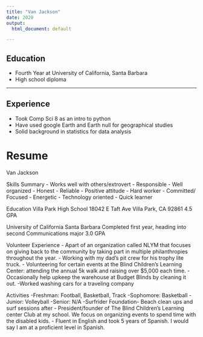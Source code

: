 ```yaml
---
title: "Van Jackson"
date: 2020
output:
  html_document: default

---
```

## Education
- Fourth Year at University of California, Santa Barbara
- High school diploma

---

## Experience
- Took Comp Sci 8 as an intro to python
- Have used google Earth and Earth null for geographical studies
- Solid background in statistics for data analysis

# Resume
Van Jackson

Skills Summary
- Works well with others/extrovert		- Responsible		- Well organized
- Honest 			                        - Reliable	            - Positive attitude
- Hard worker				            - Committed/ Focused	                   		 - Energetic 					- Technology oriented  - Quick learner 	

Education
Villa Park High School
18042 E Taft Ave Villa Park, CA 92861
4.5 GPA 

University of California Santa Barbara
Completed first year, heading into second
Communications major
3.0 GPA


Volunteer Experience
- Apart of an organization called NLYM that focuses on giving back to the community by taking part in multiple philanthropies throughout the year.
- Working with my dad’s pit crew for his trophy lite truck.
- Volunteering for certain events at the Blind Children’s Learning Center: attending the annual 5k walk and raising over $5,000 each time.
- Occasionally help upkeep the warehouse at Budget Blinds by cleaning it out.
-Worked washing cars for a traveling company

Activities
-Freshman: Football, Basketball, Track
-Sophomore: Basketball
-Junior: Volleyball
-Senior: N/A
-Surfrider Foundation- Beach clean ups and surf sessions after
- President/founder of The Blind Children’s Learning center Club at my school. We focus on organizing events to spend time with the disabled kids.
- Fluent in English and took 5 years of Spanish. I would say I am at a proficient level in Spanish.


